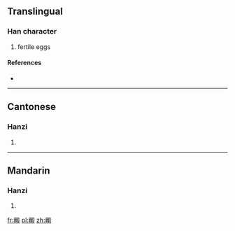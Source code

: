 ==Translingual==

===Han character===
{{Han char|rn=79|rad=殳|as=12|sn=16|four=77247|canj=HHSLE}}

# fertile eggs

====References====
* {{Han ref|kx=0587.220|dkj=16681|dj=0979.240|hdz=32166.150|uh=6BC8|ud=27592|bh=E9E4|bd=59876}}

----

==Cantonese==

===Hanzi===
{{yue-hanzi|jyut=|y=dyun6}}

# {{defn|lang=yue|sort=殳12}}

----

==Mandarin==

===Hanzi===
{{cmn-hanzi|pin=[[duàn]] ([[duan4]])|wg=tuan<sup>4</sup>}}

# {{defn|lang=cmn|sort=殳12}}

[[fr:毈]]
[[pl:毈]]
[[zh:毈]]